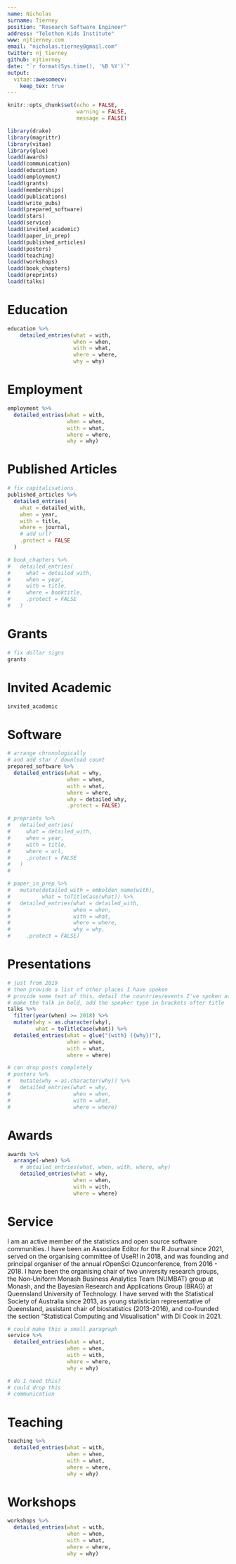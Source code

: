 ```yaml
---
name: Nicholas
surname: Tierney
position: "Research Software Engineer"
address: "Telethon Kids Institute"
www: njtierney.com
email: "nicholas.tierney@gmail.com"
twitter: nj_tierney
github: njtierney
date: "`r format(Sys.time(), '%B %Y')`"
output: 
  vitae::awesomecv:
    keep_tex: true
---
```


```r
knitr::opts_chunk$set(echo = FALSE,
                      warning = FALSE,
                      message = FALSE)
```

```r
library(drake)
library(magrittr)
library(vitae)
library(glue)
loadd(awards)
loadd(communication)
loadd(education)
loadd(employment)
loadd(grants)
loadd(memberships)
loadd(publications)
loadd(write_pubs)
loadd(prepared_software)
loadd(stars)
loadd(service)
loadd(invited_academic)
loadd(paper_in_prep)
loadd(published_articles)
loadd(posters)
loadd(teaching)
loadd(workshops)
loadd(book_chapters)
loadd(preprints)
loadd(talks)
```


# Education

```r
education %>% 
    detailed_entries(what = with, 
                     when = when, 
                     with = what, 
                     where = where, 
                     why = why)
```

# Employment

```r
employment %>% 
  detailed_entries(what = with,
                   when = when,
                   with = what,
                   where = where,
                   why = why)
```

# Published Articles

```r
# fix capitalisations 
published_articles %>%
  detailed_entries(
    what = detailed_with,
    when = year, 
    with = title, 
    where = journal,
    # add url?
    .protect = FALSE
  )
```


<!-- # Book Chapters -->

```r
# book_chapters %>% 
#   detailed_entries(
#     what = detailed_with,
#     when = year, 
#     with = title, 
#     where = booktitle,
#     .protect = FALSE
#   ) 
```

# Grants

```r
# fix dollar signs
grants
```

# Invited Academic

```r
invited_academic
```

# Software

```r
# arrange chronologically
# and add star / download count
prepared_software %>% 
  detailed_entries(what = why,
                   when = when,
                   with = what,
                   where = where,
                   why = detailed_why,
                   .protect = FALSE)
```

<!-- # Preprints -->

```r
# preprints %>% 
#   detailed_entries(
#     what = detailed_with,
#     when = year, 
#     with = title, 
#     where = url,
#     .protect = FALSE
#   ) 
#   
```


<!-- # Papers in Preparation -->

```r
# paper_in_prep %>% 
#   mutate(detailed_with = embolden_name(with),
#          what = toTitleCase(what)) %>% 
#   detailed_entries(what = detailed_with,
#                    when = when, 
#                    with = what, 
#                    where = where, 
#                    why = why,
#     .protect = FALSE)
```

# Presentations

```r
# just from 2019
# then provide a list of other places I have spoken
# provide some text of this, detail the countries/events I've spoken at.
# make the talk in bold, add the speaker type in brackets after title
talks %>% 
  filter(year(when) >= 2018) %>% 
  mutate(why = as.character(why),
         what = toTitleCase(what)) %>% 
  detailed_entries(what = glue("{with} ({why})"), 
                   when = when, 
                   with = what, 
                   where = where)
```

<!-- Prior to 2019, I have delivered a keynote presentation in Seoul, South Korea, and invited seminars and talks in Australia, USA, Switzerland, France, Belgium, and England. -->

<!-- # Posters -->

```r
# can drop posts completely
# posters %>% 
#   mutate(why = as.character(why)) %>% 
#   detailed_entries(what = why, 
#                    when = when, 
#                    with = what, 
#                    where = where) 
```

# Awards

```r
awards %>% 
  arrange(-when) %>% 
    # detailed_entries(what, when, with, where, why)
    detailed_entries(what = why,
                     when = when, 
                     with = with, 
                     where = where)

```

# Service

I am an active member of the statistics and open source software communities. I have been an Associate Editor for the R Journal since 2021, served on the organising committee of UseR! in 2018, and was founding and principal organiser of the annual rOpenSci Ozunconference, from 2016 - 2018. I have been the organising chair of two university research groups, the Non‐Uniform Monash Business Analytics Team (NUMBAT) group at Monash, and the Bayesian Research and Applications Group (BRAG) at Queensland University of Technology. I have served with the Statistical Society of Australia since 2013, as young statistician representative of Queensland, assistant chair of biostatistics (2013-2016), and co-founded the section "Statistical Computing and Visualisation" with Di Cook in 2021.

```r
# could make this a small paragraph
service %>% 
  detailed_entries(what = what, 
                   when = when, 
                   with = with, 
                   where = where, 
                   why = why)
```


<!-- # Communication -->

```r
# do I need this?
# could drop this
# communication
```

# Teaching

```r
teaching %>% 
  detailed_entries(what = with, 
                   when = when, 
                   with = what, 
                   where = where, 
                   why = why)
```

# Workshops

```r
workshops %>% 
  detailed_entries(what = with, 
                   when = when, 
                   with = what, 
                   where = where, 
                   why = why)
```
